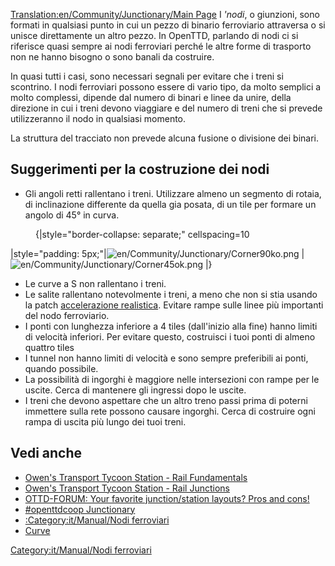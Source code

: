 [[Translation:en/Community/Junctionary/Main Page]]
{{it/Community/Junctionary/Nodi ferroviari}}
I '''nodi'', o giunzioni, sono formati in qualsiasi punto in cui un pezzo di binario ferroviario attraversa o si unisce direttamente un altro pezzo. In OpenTTD, parlando di nodi ci si riferisce quasi sempre ai nodi ferroviari perché le altre forme di trasporto non ne hanno bisogno o sono banali da costruire.

In quasi tutti i casi, sono necessari segnali per evitare che i treni si scontrino. I nodi ferroviari possono essere di vario tipo, da molto semplici a molto complessi, dipende dal numero di binari e linee da unire, della direzione in cui i treni devono viaggiare e del numero di treni che si prevede utilizzeranno il nodo in qualsiasi momento.

La struttura del tracciato non prevede alcuna fusione o divisione dei binari.

== Suggerimenti per la costruzione dei nodi ==

* Gli angoli retti rallentano i treni. Utilizzare almeno un segmento di rotaia, di inclinazione differente da quella gia posata, di un tile per formare un angolo di 45&deg; in curva.
:{|style="border-collapse: separate;" cellspacing=10
|style="padding: 5px;"|[[File:en/Community/Junctionary/Corner90ko.png]]
|[[File:en/Community/Junctionary/Corner45ok.png]]
|}
* Le curve a S non rallentano i treni.
* Le salite rallentano notevolmente i treni, a meno che non si stia usando la patch [[it/Impostazioni avanzate#accelerazione-realistica|accelerazione realistica]]. Evitare rampe sulle linee più importanti del nodo ferroviario.
* I ponti con lunghezza inferiore a 4 tiles (dall'inizio alla fine) hanno limiti di velocità inferiori. Per evitare questo, costruisci i tuoi ponti di almeno quattro tiles
* I tunnel non hanno limiti di velocità e sono sempre preferibili ai ponti, quando possibile.
* La possibilità di ingorghi è maggiore nelle intersezioni con rampe per le uscite. Cerca di mantenere gli ingressi dopo le uscite.
* I treni che devono aspettare che un altro treno passi prima di poterni immettere sulla rete possono causare ingorghi. Cerca di costruire ogni rampa di uscita più lungo dei tuoi treni.

==Vedi anche==
* [http://www.transporttycoon.net/rail Owen's Transport Tycoon Station - Rail Fundamentals]
* [http://www.transporttycoon.net/junctions Owen's Transport Tycoon Station - Rail Junctions]
* [http://www.tt-forums.net/viewtopic.php?p=251709#251709 OTTD-FORUM: Your favorite junction/station layouts? Pros and cons!]
* [http://wiki.openttdcoop.org/Junctionary #openttdcoop Junctionary]
* [[:Category:it/Manual/Nodi ferroviari]]
* [[it/Community/Curve|Curve]]

[[Category:it/Manual/Nodi ferroviari]]